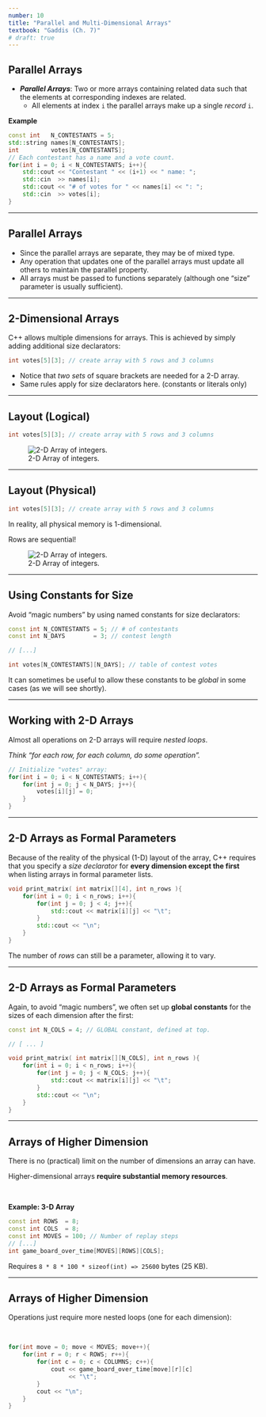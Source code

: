 ```yaml
---
number: 10
title: "Parallel and Multi-Dimensional Arrays"
textbook: "Gaddis (Ch. 7)"
# draft: true
---
```


## Parallel Arrays

* _**Parallel Arrays**_:  Two or more arrays containing related data such that the elements at corresponding indexes are related.
    - All elements at index `i` the parallel arrays make up a single _record_ `i`.

**Example**

``` cpp
const int   N_CONTESTANTS = 5;
std::string names[N_CONTESTANTS];
int         votes[N_CONTESTANTS];
// Each contestant has a name and a vote count.
for(int i = 0; i < N_CONTESTANTS; i++){
    std::cout << "Contestant " << (i+1) << " name: ";
    std::cin  >> names[i];
    std::cout << "# of votes for " << names[i] << ": ";
    std::cin  >> votes[i];
}
```


---

## Parallel Arrays

* Since the parallel arrays are separate, they may be of mixed type.
* Any operation that updates one of the parallel arrays must update all others to maintain the parallel property.
* All arrays must be passed to functions separately (although one "size" parameter is usually sufficient).

---

## 2-Dimensional Arrays

C++ allows multiple dimensions for arrays.  This is achieved by simply adding additional size declarators:

``` cpp
int votes[5][3]; // create array with 5 rows and 3 columns
```

* Notice that _two sets_ of square brackets are needed for a 2-D array.
* Same rules apply for size declarators here.  (constants or literals only)

---

## Layout (Logical)

``` cpp
int votes[5][3]; // create array with 5 rows and 3 columns
```

![2-D Array of integers.](images/shared/2D_array_with_indices.svg)

---

## Layout (Physical)

``` cpp
int votes[5][3]; // create array with 5 rows and 3 columns
```
In reality, all physical memory is 1-dimensional.

Rows are sequential!

![2-D Array of integers.](images/shared/2D_array_with_indices_physical_layout.svg)

---

## Using Constants for Size

Avoid "magic numbers" by using named constants for size declarators:

``` cpp
const int N_CONTESTANTS = 5; // # of contestants
const int N_DAYS        = 3; // contest length

// [...]

int votes[N_CONTESTANTS][N_DAYS]; // table of contest votes
```

::: {.callout-tip appearance="minimal"}
It can sometimes be useful to allow these constants to be _global_ in some cases (as we will see shortly).
:::

---

## Working with 2-D Arrays

Almost all operations on 2-D arrays will require _nested loops_.

_Think "[for each row]{.highlight-blue}, [for each column]{.highlight-green}, do some operation"._

``` cpp
// Initialize "votes" array:
for(int i = 0; i < N_CONTESTANTS; i++){
    for(int j = 0; j < N_DAYS; j++){
        votes[i][j] = 0;
    }
}
```

---

## 2-D Arrays as Formal Parameters

Because of the reality of the physical (1-D) layout of the array, C++ requires that you specify a _size declarator_ for **every dimension except the first** when listing arrays in formal parameter lists.

``` cpp
void print_matrix( int matrix[][4], int n_rows ){
    for(int i = 0; i < n_rows; i++){
        for(int j = 0; j < 4; j++){
            std::cout << matrix[i][j] << "\t";
        }
        std::cout << "\n";
    }
}
```

The number of _rows_ can still be a parameter, allowing it to vary.


---

## 2-D Arrays as Formal Parameters

Again, to avoid "magic numbers", we often set up **global constants** for the sizes of each dimension after the first:

``` cpp
const int N_COLS = 4; // GLOBAL constant, defined at top.

// [ ... ]

void print_matrix( int matrix[][N_COLS], int n_rows ){
    for(int i = 0; i < n_rows; i++){
        for(int j = 0; j < N_COLS; j++){
            std::cout << matrix[i][j] << "\t";
        }
        std::cout << "\n";
    }
}
```

---

## Arrays of Higher Dimension

There is no (practical) limit on the number of dimensions an array can have.

Higher-dimensional arrays **require substantial memory resources**.

\

**Example: 3-D Array**

``` cpp
const int ROWS  = 8;
const int COLS  = 8;
const int MOVES = 100; // Number of replay steps
// [...]
int game_board_over_time[MOVES][ROWS][COLS];
```

Requires `8 * 8 * 100 * sizeof(int) => 25600` bytes (25 KB). 

---

## Arrays of Higher Dimension

Operations just require more nested loops (one for each dimension):

\

``` cpp
for(int move = 0; move < MOVES; move++){
    for(int r = 0; r < ROWS; r++){
        for(int c = 0; c < COLUMNS; c++){
            cout << game_board_over_time[move][r][c]
                 << "\t";
        }
        cout << "\n";
    }
}
```
